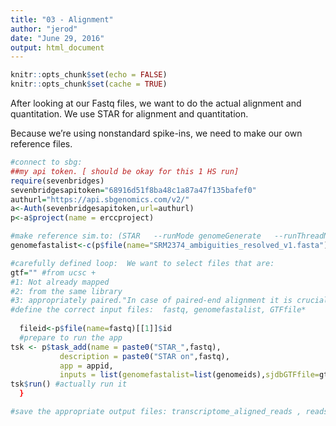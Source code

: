 ```yaml
---
title: "03 - Alignment"
author: "jerod"
date: "June 29, 2016"
output: html_document
---
```


```r
knitr::opts_chunk$set(echo = FALSE)
knitr::opts_chunk$set(cache = TRUE)
```


After looking at our Fastq files, we want to do the actual alignment and quantitation.
We use STAR for alignment and quantitation.

Because we're using nonstandard spike-ins, we need to make our own reference files.
```r
#connect to sbg:
##my api token. [ should be okay for this 1 HS run]
require(sevenbridges)
sevenbridgesapitoken="68916d51f8ba48c1a87a47f135bafef0"
authurl="https://api.sbgenomics.com/v2/"
a<-Auth(sevenbridgesapitoken,url=authurl)
p<-a$project(name = erccproject)

#make reference sim.to: (STAR   --runMode genomeGenerate   --runThreadN 8   --genomeDir /Volumes/Archive2b/RawData/HSMagicMix/   --genomeFastaFiles Homo_sapiens.GRCh38.dna.primary_assembly.fa   SIRV_150601a.fasta        --genomeSAsparseD 2)
genomefastalist<-c(p$file(name="SRM2374_ambiguities_resolved_v1.fasta")$id,p$file(name="SIRV_150601a.fasta")$id,p$file(name="human_g1k_v37_decoy.fasta")$id) 

```

```r
#carefully defined loop:  We want to select files that are:
gtf="" #from ucsc + 
#1: Not already mapped
#2: from the same library
#3: appropriately paired."In case of paired-end alignment it is crucial to set metadata 'paired-end' field to 1/2."
#define the correct input files:  fastq, genomefastalist, GTFfile*
  
  fileid<-p$file(name=fastq)[[1]]$id
  #prepare to run the app 
tsk <- p$task_add(name = paste0("STAR_",fastq), 
           description = paste0("STAR on",fastq), 
           app = appid,
           inputs = list(genomefastalist=list(genomeids),sjdbGTFfile=gtfid,fastq=list(fastqpair))
tsk$run() #actually run it
  }

#save the appropriate output files: transcriptome_aligned_reads , reads_per_gene

````